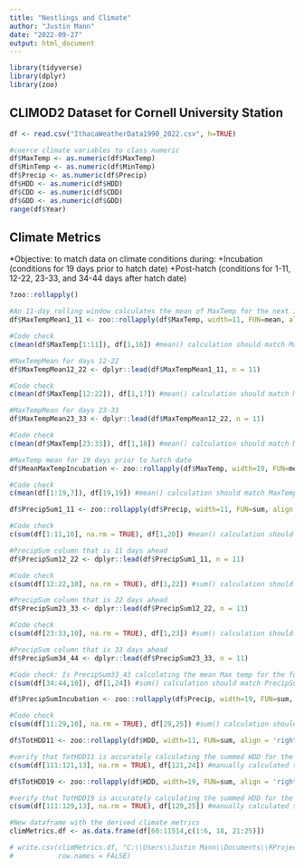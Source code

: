 ```yaml
---
title: "Nestlings and Climate"
author: "Justin Mann"
date: "2022-09-27"
output: html_document
---
```


```r
library(tidyverse)
library(dplyr)
library(zoo)
```

## CLIMOD2 Dataset for Cornell University Station

```r
df <- read.csv("IthacaWeatherData1990_2022.csv", h=TRUE)

#coerce climate variables to class numeric 
df$MaxTemp <- as.numeric(df$MaxTemp)
df$MinTemp <- as.numeric(df$MinTemp)
df$Precip <- as.numeric(df$Precip)
df$HDD <- as.numeric(df$HDD)
df$CDD <- as.numeric(df$CDD)
df$GDD <- as.numeric(df$GDD)
range(df$Year)
```


## Climate Metrics
  *Objective: to match data on climate conditions during:
    +Incubation (conditions for 19 days prior to hatch date)
    +Post-hatch (conditions for 1-11, 12-22, 23-33, and 34-44 days after hatch date)
 
```r
?zoo::rollapply()

#An 11-day rolling window calculates the mean of MaxTemp for the next 11 days
df$MaxTempMean1_11 <- zoo::rollapply(df$MaxTemp, width=11, FUN=mean, align = 'left', fill = NA, partial = TRUE, na.rm = TRUE)

#Code check
c(mean(df$MaxTemp[1:11]), df[1,16]) #mean() calculation should match MaxTempMean1_11
```


```r
#MaxTempMean for days 12-22
df$MaxTempMean12_22 <- dplyr::lead(df$MaxTempMean1_11, n = 11)

#Code check
c(mean(df$MaxTemp[12:22]), df[1,17]) #mean() calculation should match MaxTempMean12_22

```



```r
#MaxTempMean for days 23-33
df$MaxTempMean23_33 <- dplyr::lead(df$MaxTempMean12_22, n = 11)

#Code check
c(mean(df$MaxTemp[23:33]), df[1,18]) #mean() calculation should match MaxTempMean23_33
```


```r
#MaxTemp mean for 19 days prior to hatch date
df$MeanMaxTempIncubation <- zoo::rollapply(df$MaxTemp, width=19, FUN=mean, align = 'right', fill = NA, partial = TRUE, na.rm = TRUE)

#Code check
c(mean(df[1:19,7]), df[19,19]) #mean() calculation should match MaxTempMeanIncubation
```


```r
df$PrecipSum1_11 <- zoo::rollapply(df$Precip, width=11, FUN=sum, align = 'left', fill = NA, partial = TRUE, na.rm = TRUE)

#Code check 
c(sum(df[1:11,10], na.rm = TRUE), df[1,20]) #mean() calculation should match PrecipSum1_11
```


```r
#PrecipSum column that is 11 days ahead
df$PrecipSum12_22 <- dplyr::lead(df$PrecipSum1_11, n = 11)

#Code check
c(sum(df[12:22,10], na.rm = TRUE), df[1,22]) #sum() calculation should match PrecipSum12_22
```


```r
#PrecipSum column that is 22 days ahead
df$PrecipSum23_33 <- dplyr::lead(df$PrecipSum12_22, n = 11)

#Code check
c(sum(df[23:33,10], na.rm = TRUE), df[1,23]) #sum() calculation should match PrecipSum23_33
```


```r
#PrecipSum column that is 33 days ahead
df$PrecipSum34_44 <- dplyr::lead(df$PrecipSum23_33, n = 11)

#Code check: Is PrecipSum33_43 calculating the mean Max temp for the fourth window of 11 days.
c(sum(df[34:44,10]), df[1,24]) #sum() calculation should match PrecipSum33_43
```


```r
df$PrecipSumIncubation <- zoo::rollapply(df$Precip, width=19, FUN=sum, align = 'right', fill = NA, partial = TRUE, na.rm = TRUE)

#Code check
c(sum(df[11:29,10], na.rm = TRUE), df[29,25]) #sum() calculation should match PrecipSumIncubation
```


```r
df$TotHDD11 <- zoo::rollapply(df$HDD, width=11, FUN=sum, align = 'right', fill = NA, partial = TRUE, na.rm = TRUE)
```

```r
#verify that TotHDD11 is accurately calculating the summed HDD for the previous 11 days.
c(sum(df[111:121,13], na.rm = TRUE), df[121,24]) #manually calculated sum should match TotHDD11
```


```r
df$TotHDD19 <- zoo::rollapply(df$HDD, width=19, FUN=sum, align = 'right', fill = NA, partial = TRUE, na.rm = TRUE)
```

```r
#verify that TotHDD19 is accurately calculating the summed HDD for the previous 19 days.
c(sum(df[111:129,13], na.rm = TRUE), df[129,25]) #manually calculated sum should match TotHDD19
```


```r
#New dataframe with the derived climate metrics
climMetrics.df <- as.data.frame(df[60:11514,c(1:6, 18, 21:25)])
```


```r
# write.csv(climMetrics.df, "C:\\Users\\Justin Mann\\Documents\\RProjects\\CrowBase\\ClimateMetrics.csv",
#           row.names = FALSE)
```


